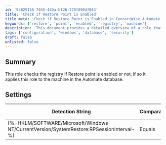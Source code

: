 ```yaml
---
id: '93829155-7945-440a-bf26-775f090df083'
title: 'Check if Restore Point is Enabled'
title_meta: 'Check if Restore Point is Enabled in ConnectWise Automate'
keywords: ['restore', 'point', 'enabled', 'registry', 'machine']
description: 'This document provides a detailed overview of a role that checks whether the Restore Point feature is enabled in the Windows registry. If enabled, the role applies the necessary settings to the machine in the ConnectWise Automate database, ensuring proper system restore functionality.'
tags: ['configuration', 'windows', 'database', 'security']
draft: false
unlisted: false
---
```

## Summary

This role checks the registry if Restore point is enabled or not, if so it applies this role to the machine in the Automate database.

## Settings

| Detection String                                             | Comparator | Result | Applicable OS |
|------------------------------------------------------------|------------|--------|----------------|
| \{%-HKLM/SOFTWARE/Microsoft/Windows NT/CurrentVersion/SystemRestore:RPSessionInterval-%} | Equals     | 1      | Windows        |












